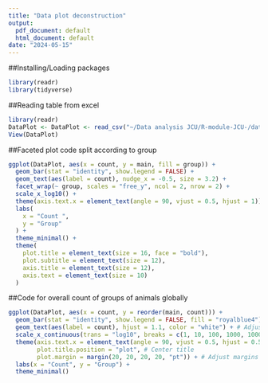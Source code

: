 ```yaml
---
title: "Data plot deconstruction"
output:
  pdf_document: default
  html_document: default
date: "2024-05-15"
---
```


##Installing/Loading packages
```r
library(readr)
library(tidyverse)
```


##Reading table from excel
```r
library(readr)
DataPlot <- DataPlot <- read_csv("~/Data analysis JCU/R-module-JCU-/data/DataPlot.csv")
View(DataPlot)
```

##Faceted plot code split according to group
```r
ggplot(DataPlot, aes(x = count, y = main, fill = group)) +
  geom_bar(stat = "identity", show.legend = FALSE) +
  geom_text(aes(label = count), nudge_x = -0.5, size = 3.2) +  
  facet_wrap(~ group, scales = "free_y", ncol = 2, nrow = 2) +  
  scale_x_log10() +
  theme(axis.text.x = element_text(angle = 90, vjust = 0.5, hjust = 1)) +
  labs(
    x = "Count ",
    y = "Group"
  ) +
  theme_minimal() +
  theme(
    plot.title = element_text(size = 16, face = "bold"),
    plot.subtitle = element_text(size = 12),
    axis.title = element_text(size = 12),
    axis.text = element_text(size = 10)
  )
```

##Code for overall count of groups of animals globally 
```r
ggplot(DataPlot, aes(x = count, y = reorder(main, count))) +
  geom_bar(stat = "identity", show.legend = FALSE, fill = "royalblue4") +
  geom_text(aes(label = count), hjust = 1.1, color = "white") + # Adjust text position
  scale_x_continuous(trans = "log10", breaks = c(1, 10, 100, 1000, 10000, 100000, 1000000)) + # Log scale
  theme(axis.text.x = element_text(angle = 90, vjust = 0.5, hjust = 0.5),
        plot.title.position = "plot", # Center title
        plot.margin = margin(20, 20, 20, 20, "pt")) + # Adjust margins
  labs(x = "Count", y = "Group") +
  theme_minimal()


```

















